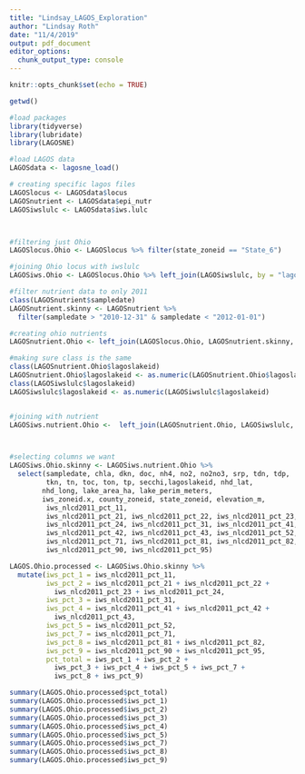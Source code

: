 ```yaml
---
title: "Lindsay_LAGOS_Exploration"
author: "Lindsay Roth"
date: "11/4/2019"
output: pdf_document
editor_options: 
  chunk_output_type: console
---
```


```r
knitr::opts_chunk$set(echo = TRUE)
```

```r
getwd()

#load packages
library(tidyverse)
library(lubridate)
library(LAGOSNE)

#load LAGOS data
LAGOSdata <- lagosne_load()

# creating specific lagos files
LAGOSlocus <- LAGOSdata$locus
LAGOSnutrient <- LAGOSdata$epi_nutr
LAGOSiwslulc <- LAGOSdata$iws.lulc



#filtering just Ohio
LAGOSlocus.Ohio <- LAGOSlocus %>% filter(state_zoneid == "State_6")

#joining Ohio locus with iwslulc
LAGOSiws.Ohio <- LAGOSlocus.Ohio %>% left_join(LAGOSiwslulc, by = "lagoslakeid")

#filter nutrient data to only 2011
class(LAGOSnutrient$sampledate)
LAGOSnutrient.skinny <- LAGOSnutrient %>%
  filter(sampledate > "2010-12-31" & sampledate < "2012-01-01")

#creating ohio nutrients
LAGOSnutrient.Ohio <- left_join(LAGOSlocus.Ohio, LAGOSnutrient.skinny, by = "lagoslakeid")

#making sure class is the same
class(LAGOSnutrient.Ohio$lagoslakeid)
LAGOSnutrient.Ohio$lagoslakeid <- as.numeric(LAGOSnutrient.Ohio$lagoslakeid)
class(LAGOSiwslulc$lagoslakeid)
LAGOSiwslulc$lagoslakeid <- as.numeric(LAGOSiwslulc$lagoslakeid)


#joining with nutrient
LAGOSiws.nutrient.Ohio <-  left_join(LAGOSnutrient.Ohio, LAGOSiwslulc, by = "lagoslakeid")



#selecting columns we want
LAGOSiws.Ohio.skinny <- LAGOSiws.nutrient.Ohio %>%
  select(sampledate, chla, dkn, doc, nh4, no2, no2no3, srp, tdn, tdp, 
         tkn, tn, toc, ton, tp, secchi,lagoslakeid, nhd_lat, 
        nhd_long, lake_area_ha, lake_perim_meters,
        iws_zoneid.x, county_zoneid, state_zoneid, elevation_m, 
         iws_nlcd2011_pct_11, 
         iws_nlcd2011_pct_21, iws_nlcd2011_pct_22, iws_nlcd2011_pct_23, 
         iws_nlcd2011_pct_24, iws_nlcd2011_pct_31, iws_nlcd2011_pct_41, 
         iws_nlcd2011_pct_42, iws_nlcd2011_pct_43, iws_nlcd2011_pct_52, 
         iws_nlcd2011_pct_71, iws_nlcd2011_pct_81, iws_nlcd2011_pct_82, 
         iws_nlcd2011_pct_90, iws_nlcd2011_pct_95)

LAGOS.Ohio.processed <- LAGOSiws.Ohio.skinny %>%
  mutate(iws_pct_1 = iws_nlcd2011_pct_11,
         iws_pct_2 = iws_nlcd2011_pct_21 + iws_nlcd2011_pct_22 +
           iws_nlcd2011_pct_23 + iws_nlcd2011_pct_24, 
         iws_pct_3 = iws_nlcd2011_pct_31,
         iws_pct_4 = iws_nlcd2011_pct_41 + iws_nlcd2011_pct_42 + 
           iws_nlcd2011_pct_43,
         iws_pct_5 = iws_nlcd2011_pct_52,
         iws_pct_7 = iws_nlcd2011_pct_71,
         iws_pct_8 = iws_nlcd2011_pct_81 + iws_nlcd2011_pct_82,
         iws_pct_9 = iws_nlcd2011_pct_90 + iws_nlcd2011_pct_95,
         pct_total = iws_pct_1 + iws_pct_2 + 
           iws_pct_3 + iws_pct_4 + iws_pct_5 + iws_pct_7 + 
           iws_pct_8 + iws_pct_9)

summary(LAGOS.Ohio.processed$pct_total)
summary(LAGOS.Ohio.processed$iws_pct_1)
summary(LAGOS.Ohio.processed$iws_pct_2)
summary(LAGOS.Ohio.processed$iws_pct_3)
summary(LAGOS.Ohio.processed$iws_pct_4)
summary(LAGOS.Ohio.processed$iws_pct_5)
summary(LAGOS.Ohio.processed$iws_pct_7)
summary(LAGOS.Ohio.processed$iws_pct_8)
summary(LAGOS.Ohio.processed$iws_pct_9)

```


```r

```

